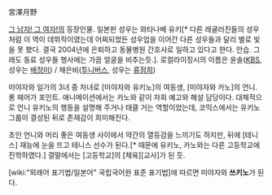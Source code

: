 
宮澤月野

[[그 남자! 그 여자!]]의 등장인물. 일본판 성우는 와타나베 유키[* 다른 레귤러진들의 성우처럼 이 역이 데뷔작이였는데 어찌되었든 성우업을 이어간 다른 성우들과 달리 별로 빛을 못 봤다. 결국 2004년에 은퇴하고 동물병원 간호사로 일하고 있다고 한다. 안습. 그래도 동료 성우들 행사에는 가끔 얼굴을 비추는듯.]. 
로컬라이징시의 이름은 윤솔([[KBS]], 성우는 [[배정미]]) / 채은비([[투니버스]], 성우는 [[류점희]]) 

미야자와 일가의 3녀 중 차녀로 [미야자와 유키노]의 여동생, [미야자와 카노]의 언니. 롱 헤어가 포인트. 애니메이션에서는 카노와 같이 차회 예고와 해설 담당이다. 대체적으로 언니 유키노의 행동을 설명해 주거나 태클 거는 역할이었는데, 코믹스에서는 유키노 그룹이 결성된 뒤로 존재감이 희미해진다.  

초인 언니와 머리 좋은 여동생 사이에서 약간의 열등감을 느끼기도 하지만, 뒤에 [테니스] 재능에 눈을 뜨고 테니스 선수가 된다.[* 때문에 유키노, 카노와는 다른 고등학교에 진학하였다.] 결말에서는 [고등학교]의 [체육][교사]가 된 듯.

[wiki:"외래어 표기법/일본어" 국립국어원 표준 표기법]에 따르면 미야자와 '''쓰키노'''가 된다.
